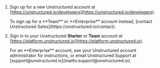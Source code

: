 1. Sign up for a new Unstructured account at [https://unstructured.io/developers](https://unstructured.io/developers).

   <Note>
       To sign up for a **Team** or **Enterprise** account instead, [contact Unstructured Sales](https://unstructured.io/contact).
   </Note>

2. Sign in to your Unstructured **Starter** or **Team** account at [https://platform.unstructured.io](https://platform.unstructured.io).

   <Note>
       For an **Enterprise** account, see your Unstructured account administrator for instructions, 
       or email Unstructured Support at [support@unstructured.io](mailto:support@unstructured.io).
   </Note>